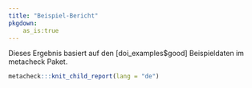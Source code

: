 ```yaml
---
title: "Beispiel-Bericht"
pkgdown:
    as_is:true
---
```


<!-- this file always has to be in sync with other language versions -->

<div class="alert alert-warning" role="alert">
  Dieses Ergebnis basiert auf den [doi_examples$good] Beispieldaten im metacheck Paket.
</div>

```r
metacheck:::knit_child_report(lang = "de")
```
